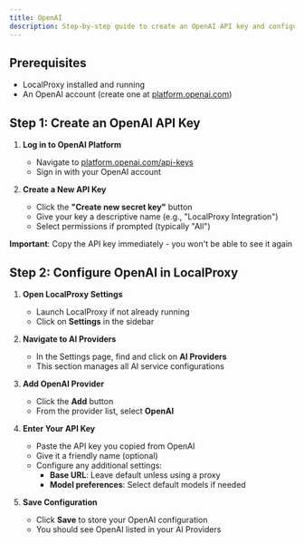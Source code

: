 ```yaml
---
title: OpenAI
description: Step-by-step guide to create an OpenAI API key and configure it in LocalProxy
---
```


## Prerequisites

- LocalProxy installed and running
- An OpenAI account (create one at [platform.openai.com](https://platform.openai.com))

## Step 1: Create an OpenAI API Key

1. **Log in to OpenAI Platform**

   - Navigate to [platform.openai.com/api-keys](https://platform.openai.com/api-keys)
   - Sign in with your OpenAI account

2. **Create a New API Key**

   - Click the **"Create new secret key"** button
   - Give your key a descriptive name (e.g., "LocalProxy Integration")
   - Select permissions if prompted (typically "All")

**Important**: Copy the API key immediately - you won't be able to see it again

## Step 2: Configure OpenAI in LocalProxy

1. **Open LocalProxy Settings**

   - Launch LocalProxy if not already running
   - Click on **Settings** in the sidebar

2. **Navigate to AI Providers**

   - In the Settings page, find and click on **AI Providers**
   - This section manages all AI service configurations

3. **Add OpenAI Provider**

   - Click the **Add** button
   - From the provider list, select **OpenAI**

4. **Enter Your API Key**

   - Paste the API key you copied from OpenAI
   - Give it a friendly name (optional)
   - Configure any additional settings:
     - **Base URL**: Leave default unless using a proxy
     - **Model preferences**: Select default models if needed

5. **Save Configuration**
   - Click **Save** to store your OpenAI configuration
   - You should see OpenAI listed in your AI Providers
